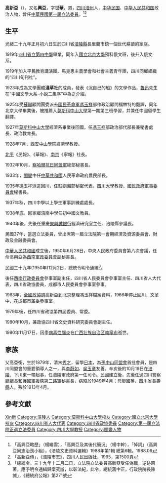 {{Infobox Officeholder
|姓名=高新亞
|圖像=File:高新亞.jpg
|圖像大小=200px
|圖像說明=  
| 字       = 字世華
| 號       = 
| 別名     = 
| 出生名   = 
| 出生日期 = 1903年2月3日
| 出生地點 = 
| 逝世日期 = {{dda|1980|11|17|1903|2|3}}
| 逝世地點 = 
| 死因     = 
| 墓地     = 
| 墓地座標 = 
| 籍貫     = [[四川省|四川省]][[涪州|涪州]]
| 政黨     = 
| 其他政黨 = 
| 配偶     = 
| 伴侶     = 
| 兒女     = 
| parents  = 
| 親屬     = 
| 母校     = 
| 著作     = 
* 《馮玉祥將軍》，1982年10月，北京出版社
| 簽名     = 
| 腳註     = 
| past     = 
}}
'''高新亞'''（{{bd|1903年|2月3日|1980年|11月17日|catIdx=Gao高}}），又名'''興亞'''，字'''世華'''，男，[[四川省|四川]][[涪州|涪州]]人，[[中华民国|中华民国]]、[[中华人民共和国|中华人民共和国]]政治人物，曾任[[第1屆中華民國立法委員|中華民國第一屆立法委員]]。<ref>「高興亞略歷」（楊繼雲），「高興亞及其後代簡況」（楊中幹），「悼詞」（高興亞同志治喪小組），《涪陵文史資料選輯》1988年第1輯 總第6輯，1988.09</ref><ref>「高新亞傳」，《涪陵市志》，四川人民出版社，1995，第1500頁</ref>

== 生平 ==
光緒二十九年正月初六日生於四川省[[涪陵縣|涪陵縣]]長里藺市鎮一個世代耕讀的家庭。

1919年[[四川省立第四中學|四川省立第四中學]]畢業，同年入[[國立北京大學|國立北京大學]]預科俄文班，後升入俄文系。

1919年加入平民教育講演團、馬克思主義學會和社會主義青年團，四川同鄉組織的“四川旬刊社”。

1923年成為文學團體'''淺草社'''的成員，發表《沉自己的船》的文學作品，[[魯迅|魯迅]]先生在“中國文學大系-小說二集序”中為之介紹。

1925年受[[蘇聯|蘇聯]]顧問團委派去[[國民革命軍|國民革命軍]][[馮玉祥|馮玉祥]]部作政治顧問福林特的翻譯，同年北京大學畢業後，被推薦入[[莫斯科中山大學|莫斯科中山大學]]第一期第三班學習，并兼任中國留學生翻譯。

1927年[[莫斯科中山大學|莫斯科中山大學]]經濟系畢業後回國，任[[馮玉祥|馮玉祥]]部政治部代部長兼秘書處長、政治教育長。

1928年7月，[[西安中山學院|西安中山學院]]經濟學教授。

[[北平|北平]]《民報》、《華報》、[[南京|南京]]《寧報》社長。

1932年10月，[[察哈爾抗日同盟軍|察哈爾抗日同盟軍]]總部秘書長。

1933年，[[閩變|閩變]]中任[[中華共和國|中華共和國]]人民革命政府農民部長。

1935年馮玉祥派遣回川，任駐[[劉湘|劉湘]]部秘密代表，[[四川大學|四川大學]]教授、[[國民政府軍事委員會|國民政府軍事委員會]]秘書長。

1937年秋，四川中學以上學生軍事訓練處處長。

1938年底，回家鄉涪南中學任初中國文教員。

1940年後，先後任重慶[[聚興誠銀行|聚興誠銀行]]經濟研究室主任、涪陵縣參議長。

民國37年，當選立法委員，曾出席第一屆立法院第一會期經濟及資源委員會、財政及金融委員會。

[[中華人民共和國|中華人民共和國]]成立後，1950年6月28日，中央人民政府委員會第八次會議，任命高興亞為[[西南軍政委員會|西南軍政委員會]]副秘書長。

民國三十九年(1950年)12月2日，總統令明令通緝<ref>「總統令，三十九年十二月二日，立法院立法委員高新亞受任偽職，逆跡昭著，應予明令通緝歸案究辦，以彰法紀，此令，總統蔣中正，行政院院長陳誠」，《總統府公報》第271號</ref>。

後任[[西南行政委員會|西南行政委員會]]參事室副主任，四川省人民委員會參事室主任、四川省人大代表，四川省政協委員，成都市人民委員會參事室參事。

1963年，[[全國政協|全國政協]]調高新亞到北京整理馮玉祥檔案資料，1966年停止回川，文革中，在成都市革委參事室。

1979年後，任四川省政協第四屆委員、常委。

1980年10月，兼政協四川省文史資料研究委員會副主任。

1980年11月17日，因患[[病毒性腦炎|病毒性腦炎]]在[[广西壮族自治区|广西壮族自治区]][[南寧市|南寧市]]逝世。

== 家族 ==
父高亞衡，生於1879年，清末[[秀才|秀才]]，留學[[日本|日本]]，為[[孫中山|孫中山]][[同盟會|同盟會]]首批會員，是四川同盟會的重要領導人之一，與[[李蔚如|李蔚如]]、[[吳玉章|吳玉章]]友善。辛亥後的10月19日在[[涪陵|涪陵]]、下川東一帶起事，任涪陵軍政府第一任司令。民國建立後，先後任過四川警察廳廳長和護國軍援陝第二路軍秘書長，病歿於1949年4月；母廖國英，[[四川省|四川省]][[長壽縣|長壽縣]]人，歿於1913年4月。

== 參考文獻 ==
{{reflist}}

{{start box}}
{{s-gov|{{flag|中华共和国}}}}
{{s-new}}
{{s-title|[[中华共和国人民革命政府|中华共和国人民革命政府]]农民部部长|1933年11月－1953年9月}}
{{s-none|机构撤销}}
{{end box}}

{{中華民國第一屆立法委員}}
{{第1屆中華民國立法委員四川省名單}}

{{Authority control}}
{{DEFAULTSORT:Gao}}
[[Category:高姓|Xin新]]
[[Category:涪陵人|Category:涪陵人]]
[[Category:莫斯科中山大學校友|Category:莫斯科中山大學校友]]
[[Category:國立北京大學校友|Category:國立北京大學校友]]
[[Category:四川省人大代表|Category:四川省人大代表]]
[[Category:四川省政協委員|Category:四川省政協委員]]
[[Category:第一屆立法院正選立法委員|Category:第一屆立法院正選立法委員]]
[[Category:四川大學教授|Category:四川大學教授]]
[[Category:閩變人物|Category:閩變人物]]